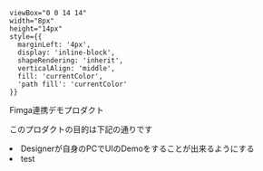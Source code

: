 

    viewBox="0 0 14 14"
    width="8px"
    height="14px"
    style={{
      marginLeft: '4px',
      display: 'inline-block',
      shapeRendering: 'inherit',
      verticalAlign: 'middle',
      fill: 'currentColor',
      'path fill': 'currentColor'
    }}
>
  <path d="m11.1 7.35-5.5 5.5a.5.5 0 0 1-.7-.7L10.04 7 4.9 1.85a.5.5 0 1 1 .7-.7l5.5 5.5c.2.2.2.5 0 .7Z" />
</svg>

<Meta title="Configure your project" />

<div>
  <div>Fimga連携デモプロダクト</div>
  <p>このプロダクトの目的は下記の通りです</p>
  <li>Designerが自身のPCでUIのDemoをすることが出来るようにする</li>
  <li>test</li>
</div>
